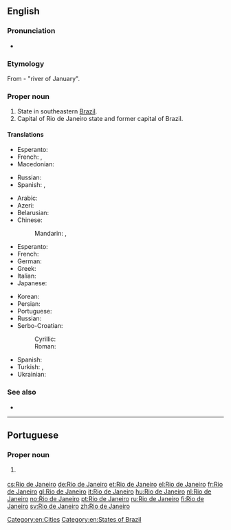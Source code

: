 ==English==
{{wikipedia}}

===Pronunciation===
* {{IPA|/'ɹiːəʊ dɪ ʒə'nɪəɹəʊ/|/'ɹiːəʊ de ʒə'neəɹəʊ/|lang=en}}

===Etymology===
From {{etyl|pt|en}} {{term|rio|Rio|lang=pt}} {{term|de|lang=pt}} {{term|janeiro|Janeiro|lang=pt}} - "river of January".

===Proper noun===
{{en-proper noun|head=[[rio|Rio]] [[de]] [[janeiro|Janeiro]]}}

# State in southeastern [[Brazil]].
# Capital of Rio de Janeiro state and former capital of Brazil.

====Translations====
{{trans-top|state}}
* Esperanto: {{t|eo|Rio-de-Ĵanejrio}}
* French: {{t|fr|État de Rio de Janeiro}}, {{t+|fr|Rio de Janeiro|m}}
* Macedonian: {{t|mk|Рио де Жанеиро|tr=Río de Žanéiro}}
{{trans-mid}}
* Russian: {{t|ru|[[шт.]] [[Рио-де-Жанейро]]|m|tr=štat Río-de-Žanɛ́jro|sc=Cyrl}}
* Spanish: {{t+|es|Río de Janeiro}}, {{t|es|Estado de Río de Janeiro}}
{{trans-bottom}}

{{trans-top|city}}
* Arabic: {{t|ar|ريو دي جانيرو|m|tr=rīyu di janīru}}
* Azeri: {{t|az|Rio-de-Janeyro}}
* Belarusian: {{t|be|Рыа-дэ-Жанэйра|m|tr=Rýa-de-Žanéjra}}
* Chinese:
*: Mandarin: {{t|cmn|里約熱內盧|sc=Hani}}, {{t+|cmn|里约热内卢|tr=Lǐyuē Rènèilú|sc=Hani}}
* Esperanto: {{t|eo|Rio-de-Ĵanejro}}
* French: {{t+|fr|Rio de Janeiro|m}}
* German: {{t+|de|Rio de Janeiro|n}}
* Greek: {{t+|el|Ρίο ντε Τζανέιρο|tr=Río de Tzanéiro}}
* Italian: {{t+|it|Rio de Janeiro|f}}
* Japanese: {{t|ja|リオデジャネイロ|tr=Riodejaneiro}}
{{trans-mid}}
* Korean: {{t|ko|리우데자네이루|tr=Riudejaneiru|sc=Hang}}
* Persian: {{t|fa|ریو دو ژانیرو|tr=Rio do Žâniro|sc=fa-Arab}}
* Portuguese: {{t+|pt|Rio de Janeiro|m}}
* Russian: {{t+|ru|Рио-де-Жанейро|m|tr=Río-de-Žanɛ́jro}}
* Serbo-Croatian:
*: Cyrillic: {{t|sh|Рио де Жанеиро|m}}
*: Roman: {{t|sh|Rio de Žaneiro|m}}
* Spanish: {{t+|es|Río de Janeiro|m}}
* Turkish: {{t|tr|Rio de Janeiro}}, {{t|tr|Rio}}
* Ukrainian: {{t|uk|Ріо-де-Жанейро|m|tr=Río-de-Žanéjro}}
{{trans-bottom}}

===See also===
* {{pedialite}}

[[Category:en:Cities]]
[[Category:en:States of Brazil]]

----

==Portuguese==

===Proper noun===
{{pt-proper noun|m|head=[[rio|Rio]] [[de]] [[janeiro|Janeiro]]}}

# {{l/en|Rio de Janeiro}} {{gloss|city}}

[[cs:Rio de Janeiro]]
[[de:Rio de Janeiro]]
[[et:Rio de Janeiro]]
[[el:Rio de Janeiro]]
[[fr:Rio de Janeiro]]
[[gl:Rio de Janeiro]]
[[it:Rio de Janeiro]]
[[hu:Rio de Janeiro]]
[[nl:Rio de Janeiro]]
[[no:Rio de Janeiro]]
[[pt:Rio de Janeiro]]
[[ru:Rio de Janeiro]]
[[fi:Rio de Janeiro]]
[[sv:Rio de Janeiro]]
[[zh:Rio de Janeiro]]
